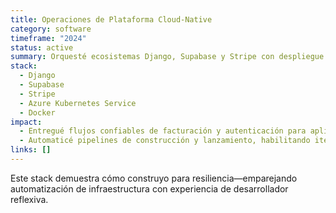 ```yaml
---
title: Operaciones de Plataforma Cloud-Native
category: software
timeframe: "2024"
status: active
summary: Orquesté ecosistemas Django, Supabase y Stripe con despliegue dockerizado en Azure Kubernetes Service y Cloudflare.
stack:
  - Django
  - Supabase
  - Stripe
  - Azure Kubernetes Service
  - Docker
impact:
  - Entregué flujos confiables de facturación y autenticación para aplicaciones multi-tenant.
  - Automaticé pipelines de construcción y lanzamiento, habilitando iteración semanal con confianza.
links: []
---
```

Este stack demuestra cómo construyo para resiliencia—emparejando automatización de infraestructura con experiencia de desarrollador reflexiva.
